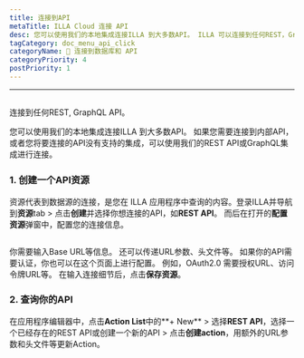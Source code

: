 ```yaml
---
title: 连接到API
metaTitle: ILLA Cloud 连接 API
desc: 您可以使用我们的本地集成连接ILLA 到大多数API。 ILLA 可以连接到任何REST，GraphQL API
tagCategory: doc_menu_api_click
categoryName: 📲 连接到数据库和 API
categoryPriority: 4
postPriority: 1
---
```


* * *

## <h2 hidden>连接到 API</h2>

连接到任何REST, GraphQL API。

您可以使用我们的本地集成连接ILLA 到大多数API。 如果您需要连接到内部API，或者您将要连接的API没有支持的集成，可以使用我们的REST API或GraphQL集成进行连接。

### 1.  创建一个API资源

资源代表到数据源的连接，是您在 ILLA 应用程序中查询的内容。登录ILLA并导航到**资源**tab > 点击**创建**并选择你想连接的API，如**REST API**。 而后在打开的**配置资源**弹窗中，配置您的连接信息。

<img
  src='https://cdn.illacloud.com/official-website/img/docs/connect/connect-api/config.png'
  alt=""
/>

你需要输入Base URL等信息。 还可以传递URL参数、头文件等。 如果你的API需要认证，你也可以在这个页面上进行配置。 例如，OAuth2.0 需要授权URL、访问令牌URL等。 在输入连接细节后，点击**保存资源**。

### 2.  查询你的API

在应用程序编辑器中，点击**Action List**中的**+ New** > 选择**REST API**，选择一个已经存在的REST API或创建一个新的API > 点击**创建action**，用额外的URL参数和头文件等更新Action。

<img
  src='https://cdn.illacloud.com/official-website/img/docs/connect/connect-api/action.png'
  alt=""
/>
